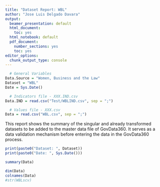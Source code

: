 ```yaml
---
title: "Dataset Report: WBL"
author: "Jose Luis Delgado Davara"
output:
  beamer_presentation: default
  html_document:
    toc: yes
  html_notebook: default
  pdf_document: 
    number_sections: yes
    toc: yes
editor_options:
  chunk_output_type: console
---
```

```r
  # General Variables
Data.Source = "Women, Business and the Law"
Dataset = "WBL"
Date = Sys.Date()

  # Indicators file - XXX.IND.csv 
Data.IND = read.csv("Test/WBLIND.csv", sep = ";")

  # Values file - XXX.csv
Data = read.csv("WBL.csv", sep = ";")
```

This report shows the summary of the singular and already transformed datasets to be added to the master data file of GovData360. It serves as a data validation mechanism before entering the data in the GovData360 process.

```r
print(paste0("Dataset: ", Dataset))
print(paste0("Date: ", Sys.Date()))
```

```r
summary(Data)
```

```r
dim(Data)
colnames(Data)
#str(WBLscv)
```

